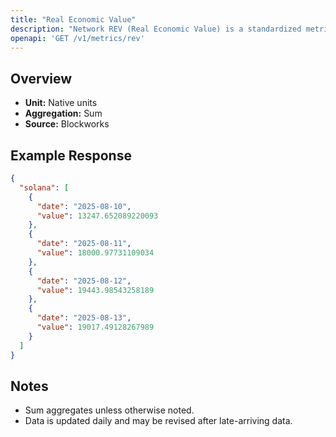 ```yaml
---
title: "Real Economic Value"
description: "Network REV (Real Economic Value) is a standardized metric that tracks blockchain value accrual generated by user activity. REV consists of both in-protocol transaction fees and out-of-protocol tips that users pay for transaction execution, so it measures the monetary demand to transact onchain."
openapi: 'GET /v1/metrics/rev'
---
```


## Overview

- **Unit:** Native units
- **Aggregation:** Sum
- **Source:** Blockworks



## Example Response

```json
{
  "solana": [
    {
      "date": "2025-08-10",
      "value": 13247.652089220093
    },
    {
      "date": "2025-08-11",
      "value": 18000.97731109034
    },
    {
      "date": "2025-08-12",
      "value": 19443.98543258189
    },
    {
      "date": "2025-08-13",
      "value": 19017.49128267989
    }
  ]
}
```

## Notes
- Sum aggregates unless otherwise noted.
- Data is updated daily and may be revised after late-arriving data.
